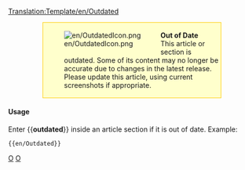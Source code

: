 <noinclude>[[Translation:Template/en/Outdated]]</noinclude><div style="background-color:#FFFFCC; border: 1px solid #FFCC00; padding:0.2em; margin:1em 5em"><div style="float:left;">[[File:en/OutdatedIcon.png]]</div><div style="margin-left:40px"><strong>Out of Date</strong><br />
This article or section is outdated.  Some of its content may no longer be accurate due to changes in the latest release.  Please update this article, using current screenshots if appropriate.</div></div><includeonly>{{{1|[[Category:en/Articles to be updated]]}}}</includeonly><noinclude>
====Usage====
Enter <nowiki>{{</nowiki>'''outdated'''<nowiki>}}</nowiki> inside an article section if it is out of date. Example:
<pre>{{en/Outdated}}</pre>
[[Category:en/Templates|O]][[Category:en/Message boxes|O]]
</noinclude>